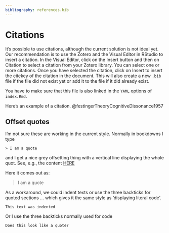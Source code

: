 ```yaml
---
bibliography: references.bib
---
```


# Citations

It's possible to use citations, although the current solution is not ideal yet. Our recommendation is to use the Zotero and the Visual Editor in RStudio to insert a citation. In the Visual Editor, click on the Insert button and then on Citation to select a citation from your Zotero library. You can select one or more citations. Once you have selected the citation, click on Insert to insert the citekey of the citation in the document. This will also create a new `.bib` file if the file did not exist yet or add it to the file if it did already exist.

You have to make sure that this file is also linked in the `YAML` options of `index.Rmd`.

Here's an example of a citation. @festingerTheoryCognitiveDissonance1957


## Offset quotes

I'm not sure these are working in the current style. Normally in bookdowns I type 
  
  ```
  > I am a quote 
  ```
  
and I get a nice grey offsetting thing with a vertical line displaying the whole quot. See, e.g., the content [HERE](https://daaronr.github.io/ea_giving_barriers/aware-distance.html#theoretical-and-conceptual-underpinning) 


Here it comes out as:

> I am a quote


As a workaround, we could indent texts or use the three backticks for quoted sections ... which gives it the same style as 'displaying literal code'. 



    This text was indented
    

Or I use the three backticks normally used for code

```
Does this look like a quote?
```


    
